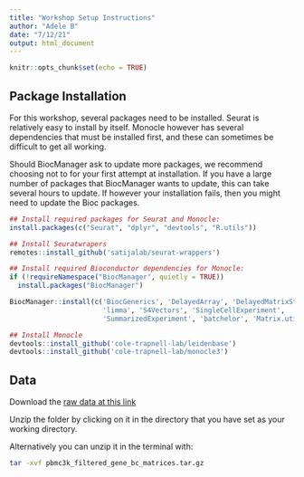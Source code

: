 ```yaml
---
title: "Workshop Setup Instructions"
author: "Adele B"
date: "7/12/21"
output: html_document
---
```


```r
knitr::opts_chunk$set(echo = TRUE)
```

## Package Installation
 
For this workshop, several packages need to be installed. Seurat is relatively easy to install by itself. Monocle however has several dependencies that must be installed first, and these can sometimes be difficult to get all working.

Should BiocManager ask to update more packages, we recommend choosing not to for your first attempt at installation. If you have a large number of packages that BiocManager wants to update, this can take several hours to update. If however your installation fails, then you might need to update the Bioc packages.

```r
## Install required packages for Seurat and Monocle:
install.packages(c("Seurat", "dplyr", "devtools", "R.utils"))

## Install Seuratwrapers
remotes::install_github('satijalab/seurat-wrappers')

## Install required Bioconductor dependencies for Monocle:
if (!requireNamespace("BiocManager", quietly = TRUE))
  install.packages("BiocManager")

BiocManager::install(c('BiocGenerics', 'DelayedArray', 'DelayedMatrixStats',
                       'limma', 'S4Vectors', 'SingleCellExperiment',
                       'SummarizedExperiment', 'batchelor', 'Matrix.utils'))

## Install Monocle
devtools::install_github('cole-trapnell-lab/leidenbase')
devtools::install_github('cole-trapnell-lab/monocle3')
```

## Data

Download the [raw data at this link](https://cf.10xgenomics.com/samples/cell/pbmc3k/pbmc3k_filtered_gene_bc_matrices.tar.gz)

Unzip the folder by clicking on it in the directory that you have set as your working directory.

Alternatively you can unzip it in the terminal with:

```bash
tar -xvf pbmc3k_filtered_gene_bc_matrices.tar.gz 
```